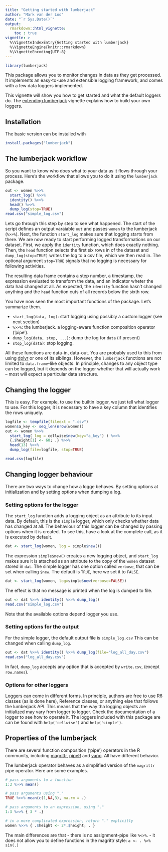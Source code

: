 ```yaml
---
title: "Getting started with lumberjack"
author: "Mark van der Loo"
date: "`r Sys.Date()`"
output: 
  rmarkdown::html_vignette:
    toc : true
vignette: >
  %\VignetteIndexEntry{Getting started with lumberjack}
  %\VignetteEngine{knitr::rmarkdown}
  %\VignetteEncoding{UTF-8}
---
```


```r
library(lumberjack)
```

This package allows you to monitor changes in data as they get processed. It
implements an easy-to-use and extensible logging framework, and comes with a few
data loggers implemented.

This vignette will show you how to get started and what the default loggers do. The [extending lumberjack](extending.html) vignette explains how to build your own loggers.



## Installation

The basic version can be installed with
```r
install.packages("lumberjack")
```

## The lumberjack workflow
So you want to know who does what to your data as it flows through your
process. Here's the workflow that allows you to do it using the `lumberjack`
package. 
```r
out <- women %>>%
  start_log() %>>%
  identity() %>>%
  head() %>>%
  dump_log(stop=TRUE)
read.csv("simple_log.csv")
```
Lets go through this step by step to see what happened. The start of the script 
defines an output varaiable `out` and passes `women` to the lumberjack (`%>>%`).
Next, the function `start_log` makes sure that logging starts from there. We are
now ready to start performing logged transformations on our dataset. First, we 
apply the `identity` function, which does exactly nothing. Then, the `head` 
function selects the first six rows in of the dataset and `dump_log(stop=TRUE)`
writes the log to a csv file, which we then read in. The optional argument 
`stop=TRUE` signals that no logging is necessary for following activities.

The resulting data frame contains a step number, a timestamp, the expression 
evaluated to transform the data, and an indicator wheter the data had changed at
all. As expected, the `identity` function hasn't changed anything and the
`head` function cuts of all records below the sixth row.


You have now seen the most important functions of the package. Let's summarize them.

- `start_log(data, log)`: start logging using possibly a custom logger (see next section)
- `%>>%`: the lumberjack. a logging-aware function composition operator ('pipe').
- `dump_log(data, stop, ...)`: dump the log for `data` (if present)
- `stop_log(data)`: stop logging.

All these functions are data-in, data-out. You are probably used to this from 
using [dplyr](http://dplyr.tidyverse.org/) or one of its siblings. However, the 
`lumberjack` functions are not limited to `data.frame`-like objects. In
principle, changes to any object type can be logged, but it depends on the
logger whether that will actually work -- most will expect a particular data
structure.

## Changing the logger

This is easy. For example, to use the builtin \code{cellwise} logger,
we just tell \code{start_log()} what logger to use. For this logger,
it is necessary to have a key column that identifies the rows uniquely.
```r
logfile <- tempfile(fileext = ".csv")
women$a_key <- seq_len(nrow(women))
out <- women %>>%
  start_log( log = cellwise$new(key="a_key") ) %>>%
  {.$height[1] <- 60; .} %>>%
  head(13) %>>%
  dump_log(file=logfile, stop=TRUE)

read.csv(logfile)
```




## Changing logger behaviour
There are two ways to change how a logge behaves. By setting options
at initialization and by setting options when dumping a log.


### Setting options for the logger

The `start_log` function adds a logging object as an attribute to its input 
data. By default, this is the `simple` logger, which only checks whether data 
has changed at all. The behaviour of this logger can be changed by 
passing options when it is created. To see this, have a look at the complete
call, as it is executed by default.
```r
dat <- start_log(women, log = simple$new())
```
The expression `simple$new()` creates a new logging object, and `start_log`
makes sure it is attached as an attribute to the copy of the `women` dataset
stored in `dat`. The simple logger has one option called `verbose`, that can be set when calling `$new`. The default is `TRUE`, here we set it to `FALSE`.
```r
dat <- start_log(women, log=simple$new(verbose=FALSE))
```
The effect is that no message is printed when the log is dumped to file.
```r
out <- dat %>>% identity() %>>% dump_log()
read.csv("simple_log.csv")
```

Note that the available options depend logger you use.

### Setting options for the output

For the simple logger, the default output file is `simple_log.csv` This can be
changed when calling `dump_log`. 
```r
out <- dat %>>% identity() %>>% dump_log(file="log_all_day.csv")
read.csv("log_all_day.csv")
```
In fact, `dump_log`  accepts any option that is accepted by `write.csv`, (except
`row.names`).

### Options for other loggers

Loggers can come in different forms. In principle, authors are free to
use R6 classes (as is done here), Reference classes, or anything else that
follows the lumberjack API. This means that the way tha logging objects are
initialized may vary from logger to logger. Check the documentation of a logger
to see how to operate it. The loggers included with this package are can be
found with `help('cellwise')` and `help('simple')`.

## Properties of the lumberjack

There are several function composition ('pipe') operators in the R community, 
including [magrittr](https://cran.r-project.org/package=magrittr), 
[pipeR](https://cran.r-project.org/package=pipeR) and 
[yapo](https://github.com/piccolbo/yapo). All have different behavior. 


The  lumberjack operator behaves as a simplified version of the `magrittr` pipe
operator. Here are some examples.
```r
# pass arguments to a function
1:3 %>>% mean()

# pass arguments using "."
TRUE %>>% mean(c(1,NA,3), na.rm = .)

# pass arguments to an expression, using "."
1:3 %>>% { 3 * .}

# in a more complicated expression, return "." explicitly
women %>>% { .$height <- 2*.$height; . }
```

The main differences are that 
- there is no assignment-pipe like `%<>%`.
- it does not allow you to define functions in the magrittr style: `a <- . %>% sin(.)`





